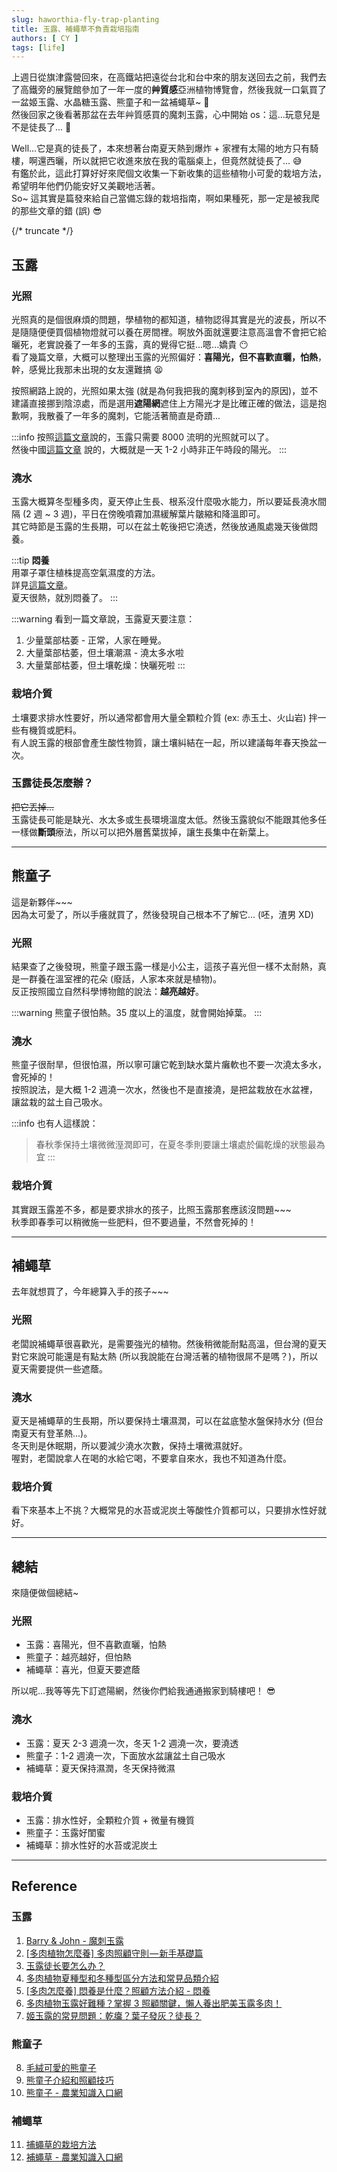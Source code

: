```yaml
---
slug: haworthia-fly-trap-planting
title: 玉露、補蠅草不負責栽培指南
authors: [ CY ]
tags: [life]
---
```


上週日從旗津露營回來，在高鐵站把遠從台北和台中來的朋友送回去之前，我們去了高鐵旁的展覽館參加了一年一度的**艸質感**亞洲植物博覽會，然後我就一口氣買了一盆姬玉露、水晶糖玉露、熊童子和一盆補蠅草~ :seedling:  
然後回家之後看著那盆在去年艸質感買的魔刺玉露，心中開始 os：這...玩意兒是不是徒長了... :thinking:  

Well...它是真的徒長了，本來想著台南夏天熱到爆炸 + 家裡有太陽的地方只有騎樓，啊還西曬，所以就把它收進來放在我的電腦桌上，但竟然就徒長了... :sweat_smile:  
有鑑於此，這此打算好好來爬個文收集一下新收集的這些植物小可愛的栽培方法，希望明年他們仍能安好又美觀地活著。  
So~ 這其實是篇發來給自己當備忘錄的栽培指南，啊如果種死，那一定是被我爬的那些文章的錯 (誤) :sunglasses:


{/* truncate */}

## 玉露
### 光照
光照真的是個很麻煩的問題，學植物的都知道，植物認得其實是光的波長，所以不是隨隨便便買個植物燈就可以養在房間裡。啊放外面就還要注意高溫會不會把它給曬死，老實說養了一年多的玉露，真的覺得它挺...嗯...嬌貴 :no_mouth:  
看了幾篇文章，大概可以整理出玉露的光照偏好：**喜陽光，但不喜歡直曬，怕熱**，幹，感覺比我那未出現的女友還難搞 :tired_face:

按照網路上說的，光照如果太強 (就是為何我把我的魔刺移到室內的原因)，並不建議直接挪到陰涼處，而是選用**遮陽網**遮住上方陽光才是比確正確的做法，這是抱歉啊，我散養了一年多的魔刺，它能活著簡直是奇蹟...

:::info
按照[這篇文章](https://www.natertek.com/blogs/succulent-care-knowledge/haworthia-care-rules-basic)說的，玉露只需要 8000 流明的光照就可以了。  
然後中國[這篇文章](https://www.cnhnb.com/xt/article-118149.html) 說的，大概就是一天 1-2 小時非正午時段的陽光。
:::

### 澆水
玉露大概算冬型種多肉，夏天停止生長、根系沒什麼吸水能力，所以要延長澆水間隔 (2 週 ~ 3 週)，平日在傍晚噴霧加濕緩解葉片皺縮和降溫即可。  
其它時節是玉露的生長期，可以在盆土乾後把它澆透，然後放通風處幾天後做悶養。

:::tip
**悶養**  
用罩子罩住植株提高空氣濕度的方法。  
詳見[這篇文章](https://www.natertek.com/blogs/succulent-care-knowledge/how-to-treat-with-high-humidity)。  
夏天很熱，就別悶養了。
:::

:::warning
看到一篇文章說，玉露夏天要注意：
1. 少量葉部枯萎 - 正常，人家在睡覺。
2. 大量葉部枯萎，但土壤潮濕 - 澆太多水啦
3. 大量葉部枯萎，但土壤乾燥：快曬死啦
:::

### 栽培介質
土壤要求排水性要好，所以通常都會用大量全顆粒介質 (ex: 赤玉土、火山岩) 拌一些有機質或肥料。  
有人說玉露的根部會產生酸性物質，讓土壤糾結在一起，所以建議每年春天換盆一次。

### 玉露徒長怎麼辦？
~~把它丟掉...~~  
玉露徒長可能是缺光、水太多或生長環境溫度太低。然後玉露貌似不能跟其他多任一樣做**斷頭**療法，所以可以把外層舊葉拔掉，讓生長集中在新葉上。

---

## 熊童子
這是新夥伴~~~  
因為太可愛了，所以手癢就買了，然後發現自己根本不了解它... (呸，渣男 XD)
### 光照
結果查了之後發現，熊童子跟玉露一樣是小公主，這孩子喜光但一樣不太耐熱，真是一群養在溫室裡的花朵 (廢話，人家本來就是植物)。  
反正按照國立自然科學博物館的說法：**越亮越好**。

:::warning
熊童子很怕熱。35 度以上的溫度，就會開始掉葉。
:::

### 澆水
熊童子很耐旱，但很怕濕，所以寧可讓它乾到缺水葉片癱軟也不要一次澆太多水，會死掉的！  
按照說法，是大概 1-2 週澆一次水，然後也不是直接澆，是把盆栽放在水盆裡，讓盆栽的盆土自己吸水。  

:::info
也有人這樣說：

> 春秋季保持土壤微微溼潤即可，在夏冬季則要讓土壤處於偏乾燥的狀態最為宜
:::

### 栽培介質
其實跟玉露差不多，都是要求排水的孩子，比照玉露那套應該沒問題~~~  
秋季即春季可以稍微施一些肥料，但不要過量，不然會死掉的！

---

## 補蠅草
去年就想買了，今年總算入手的孩子~~~
### 光照
老闆說補蠅草很喜歡光，是需要強光的植物。然後稍微能耐點高溫，但台灣的夏天對它來說可能還是有點太熱 (所以我說能在台灣活著的植物很屌不是嗎？)，所以夏天需要提供一些遮蔭。

### 澆水
夏天是補蠅草的生長期，所以要保持土壤濕潤，可以在盆底墊水盤保持水分 (但台南夏天有登革熱...)。  
冬天則是休眠期，所以要減少澆水次數，保持土壤微濕就好。  
喔對，老闆說拿人在喝的水給它喝，不要拿自來水，我也不知道為什麼。

### 栽培介質
看下來基本上不挑？大概常見的水苔或泥炭土等酸性介質都可以，只要排水性好就好。

---

## 總結
來隨便做個總結~ 
### 光照
- 玉露：喜陽光，但不喜歡直曬，怕熱
- 熊童子：越亮越好，但怕熱
- 補蠅草：喜光，但夏天要遮蔭

所以呢...我等等先下訂遮陽網，然後你們給我通通搬家到騎樓吧！ :sunglasses:

### 澆水
- 玉露：夏天 2-3 週澆一次，冬天 1-2 週澆一次，要澆透
- 熊童子：1-2 週澆一次，下面放水盆讓盆土自己吸水
- 補蠅草：夏天保持濕潤，冬天保持微濕

### 栽培介質
- 玉露：排水性好，全顆粒介質 + 微量有機質
- 熊童子：玉露好閨蜜
- 補蠅草：排水性好的水苔或泥炭土

---

## Reference
### 玉露
1. [Barry & John - 魔刺玉露](https://www.bj-succulents.com/products/haworthia-cooperi-magic-thorn)
2. [[多肉植物怎麼養] 多肉照顧守則 — 新手基礎篇](https://www.natertek.com/blogs/succulent-care-knowledge/haworthia-care-rules-basic)
3. [玉露徒长要怎么办？](https://www.cnhnb.com/xt/article-118149.html)
4. [多肉植物夏種型和冬種型區分方法和常見品類介紹](https://duorou.tw/%E5%A4%9A%E8%82%89%E6%A4%8D%E7%89%A9%E5%A4%8F%E7%A8%AE%E5%9E%8B%E5%92%8C%E5%86%AC%E7%A8%AE%E5%9E%8B%E5%8D%80%E5%88%86%E6%96%B9%E6%B3%95%E5%92%8C%E5%B8%B8%E8%A6%8B%E5%93%81%E9%A1%9E%E4%BB%8B%E7%B4%B9/)
5. [[多肉怎麼養] 悶養是什麼？照顧方法介紹 - 悶養](https://www.natertek.com/blogs/succulent-care-knowledge/how-to-treat-with-high-humidity)
6. [多肉植物玉露好難種？掌握 3 照顧關鍵，懶人養出肥美玉露多肉！](https://micro-oasis.com/posts/haworthia-cooperi/)
7. [姬玉露的常見問題：乾癟？葉子發灰？徒長？](https://duorou.tw/%E5%A7%AC%E7%8E%89%E9%9C%B2%E7%9A%84%E5%B8%B8%E8%A6%8B%E5%95%8F%E9%A1%8C%E4%B9%BE%E7%99%9F%E8%91%89%E5%AD%90%E7%99%BC%E7%81%B0%E5%BE%92%E9%95%B7/)
### 熊童子
8. [毛絨可愛的熊童子](https://libknowledge.nmns.edu.tw/nmns/lib/PDF/104/334/3.pdf)
9. [熊童子介紹和照顧技巧](https://duorou.tw/%E7%86%8A%E7%AB%A5%E5%AD%90%E4%BB%8B%E7%B4%B9%E5%92%8C%E7%85%A7%E9%A1%A7%E6%8A%80%E5%B7%A7/)
10. [熊童子 - 農業知識入口網](https://kmweb.moa.gov.tw/theme_data.php?theme=plant_illustration&id=495)
### 補蠅草
11. [捕蠅草的栽培方法](https://cp-toxin.blogspot.com/2018/07/blog-post_8.html)
12. [補蠅草 - 農業知識入口網](https://kmweb.moa.gov.tw/theme_data.php?theme=plant_illustration&id=552)